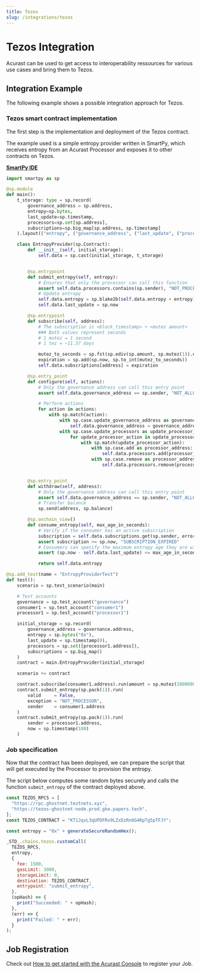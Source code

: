```yaml
---
title: Tezos
slug: /integrations/tezos
---
```


# Tezos Integration

Acurast can be used to get access to interoperability ressources for various use cases and bring them to Tezos.

## Integration Example

The following example shows a possible integration approach for Tezos.

### Tezos smart contract implementation

The first step is the implementation and deployment of the Tezos contract.

The example used is a simple entropy provider written in SmartPy, which receives entropy from an Acurast Processor and exposes it to other contracts on Tezos.

[**SmartPy IDE**](https://smartpy.io/ide?cid=QmQqJBcTzvxtELjDJKtrbk3KwuUXYzcxqJAZ4n7QWqjfC8&k=ef7176cc6737527d0616)
```py
import smartpy as sp

@sp.module
def main():
    t_storage: type = sp.record(
        governance_address = sp.address,
        entropy=sp.bytes,
        last_update=sp.timestamp,
        processors=sp.set[sp.address],
        subscriptions=sp.big_map[sp.address, sp.timestamp]
    ).layout(("entropy", ("governance_address", ("last_update", ("processors", "subscriptions")))))

    class EntropyProvider(sp.Contract):
        def __init__(self, initial_storage):
            self.data = sp.cast(initial_storage, t_storage)


        @sp.entrypoint
        def submit_entropy(self, entropy):
            # Ensures that only the processor can call this function
            assert self.data.processors.contains(sp.sender), "NOT_PROCESSOR"
            # Update entropy
            self.data.entropy = sp.blake2b(self.data.entropy + entropy)
            self.data.last_update = sp.now

        @sp.entrypoint
        def subscribe(self, address):
            # The subscription is <block_timestamp> + <mutez amount>
            ### Both values represent seconds
            # 1 mutez = 1 second
            # 1 tez = ~11.57 days

            mutez_to_seconds = sp.fst(sp.ediv(sp.amount, sp.mutez(1)).unwrap_some())
            expiration = sp.add(sp.now, sp.to_int(mutez_to_seconds))
            self.data.subscriptions[address] = expiration

        @sp.entry_point
        def configure(self, actions):
            # Only the governance address can call this entry point
            assert self.data.governance_address == sp.sender, "NOT_ALLOWED"

            # Perform actions
            for action in actions:
                with sp.match(action):
                    with sp.case.update_governance_address as governance_address:
                        self.data.governance_address = governance_address
                    with sp.case.update_processors as update_processor_actions:
                        for update_processor_action in update_processor_actions:
                            with sp.match(update_processor_action):
                                with sp.case.add as processor_address:
                                    self.data.processors.add(processor_address)
                                with sp.case.remove as processor_address:
                                    self.data.processors.remove(processor_address)


        @sp.entry_point
        def withdraw(self, address):
            # Only the governance address can call this entry point
            assert self.data.governance_address == sp.sender, "NOT_ALLOWED"
            # Transfer balance
            sp.send(address, sp.balance)

        @sp.onchain_view()
        def consume_entropy(self, max_age_in_seconds):
            # Verify if the consumer has an active subscription
            subscription = self.data.subscriptions.get(sp.sender, error = "NOT_SUBSCRIBED")
            assert subscription >= sp.now, "SUBSCRIPTION_EXPIRED"
            # Consumers can specify the maximum entropy age they are willing to accept
            assert (sp.now - self.data.last_update) <= max_age_in_seconds, "ENTROPY_TOO_OLD"

            return self.data.entropy

@sp.add_test(name = "EntropyProviderTest")
def test():
    scenario = sp.test_scenario(main)

    # Test accounts
    governance = sp.test_account("governance")
    consumer1 = sp.test_account("consumer1")
    processor1 = sp.test_account("processor1")

    initial_storage = sp.record(
        governance_address = governance.address,
        entropy = sp.bytes("0x"),
        last_update = sp.timestamp(0),
        processors = sp.set([processor1.address]),
        subscriptions = sp.big_map()
    )
    contract = main.EntropyProvider(initial_storage)

    scenario += contract

    contract.subscribe(consumer1.address).run(amount = sp.mutez(1000000))
    contract.submit_entropy(sp.pack(1)).run(
        valid     = False,
        exception = "NOT_PROCESSOR",
        sender    = consumer1.address
    )
    contract.submit_entropy(sp.pack(1)).run(
        sender = processor1.address,
        now = sp.timestamp(100)
    )
```

### Job specification

Now that the contract has been deployed, we can prepare the script that will get executed by the Processor to provision the entropy.

The script below computes some random bytes securely and calls the function `submit_entropy` of the contract deployed above.

<RunnableCode>

```javascript title="JobLogic.js"
const TEZOS_RPCS = [
  "https://rpc.ghostnet.teztnets.xyz",
  "https://tezos-ghostnet-node.prod.gke.papers.tech",
];
const TEZOS_CONTRACT = "KT1JqvL3qUPDFRx9LZxDzRn6G4RpTg5pTFJY";

const entropy = "0x" + generateSecureRandomHex();

_STD_.chains.tezos.customCall(
  TEZOS_RPCS,
  entropy,
  {
    fee: 1500,
    gasLimit: 3000,
    storageLimit: 0,
    destination: TEZOS_CONTRACT,
    entrypoint: "submit_entropy",
  },
  (opHash) => {
    print("Succeeded: " + opHash);
  },
  (err) => {
    print("Failed: " + err);
  }
);
```

</RunnableCode>
<div class="padding-vert--md"></div>

## Job Registration

Check out [How to get started with the Acurast Console](/developers/introduction#get-started) to register your Job.
